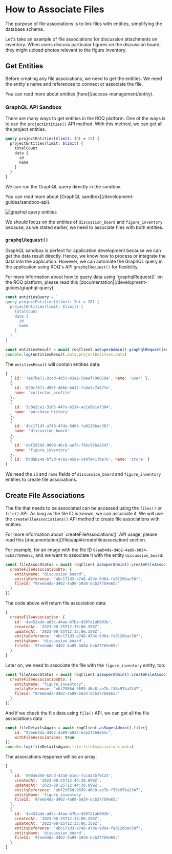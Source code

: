 
# How to Associate Files

The purpose of file associations is to link files with entities, simplifying the database schema.

Let's take an example of file associations for discussion attachments on inventory. When users discuss particular figures on the discussion board, they might upload photos relevant to the figure inventory.

## Get Entities

Before creating any file associations, we need to get the entities. We need the entity's name and references to connect or associate the file.

<Callout type="info">
You can read more about entities [here](/access-management/entity).
</Callout>

### GraphQL API Sandbox

There are many ways to get entities in the ROQ platform. One of the ways is to use the [`projectEntities()`](https://jupiter-pp.roq-platform.com/docs/#query-projectEntities) API method. With this method, we can get all the project entities.

```graphql
query projectEntities($limit: Int = 20) {
  projectEntities(limit: $limit) {
    totalCount
    data {
      id
      name
    }
  }
}
```
We can run the GraphQL query directly in the sandbox:

<Callout type="info">
You can read more about [GraphQL sandbox](/development-guides/sandbox-api).
</Callout>

![graphql query entities](/graphql-queries-entities.png)

We should focus on the entities of `discussion_board` and `figure_inventory` because, as we stated earlier, we need to associate files with both entities.

### `graphqlRequest()`

GraphQL sandbox is perfect for application development because we can get the data result directly. Hence, we know how to process or integrate the data into the application. However, we can automate the GraphQL query in the application using ROQ's API `graphqlRequest()` for flexibility.

<Callout type="info">
For more information about how to query data using `graphqlRequest()` on the ROQ platform, please read this [documentation](/development-guides/graphql-query).
</Callout>

```ts
const entitiesQuery = `
query projectEntities($limit: Int = 20) {
  projectEntities(limit: $limit) {
    totalCount
    data {
      id
      name
    }
  }
}
`
const entitiesResult = await roqClient.asSuperAdmin().graphqlRequest(entitiesQuery)
console.log(entitiesResult.data.projectEntities.data)
```

The `entitiesResult` will contain entities data:

```js
[
  { id: '7ee7be71-91dd-4d5c-93e1-59eef708059a', name: 'user' },
  {
    id: '820cf871-d95f-486b-bd17-fc8e5c7a97fe',
    name: 'collector_profile'
  },
  {
    id: '3c0e2ce1-3105-447a-b214-ac1e0b1e7304',
    name: 'purchase_history'
  },
  {
    id: '4bc171d3-a748-47de-9d64-fa0126bac58f',
    name: 'discussion_board'
  },
  {
    id: 'ebf2956d-9699-46c8-ae7b-f56c97ba2347',
    name: 'figure_inventory'
  },
  { id: 'b4dab148-bf2d-4781-958a-c49fe417be76', name: 'store' }
]
```

We need the `id` and `name` fields of `discussion_board` and `figure_inventory` entities to create file associations. 

## Create File Associations

The file that needs to be associated can be accessed using the `files()` or `file()` API. As long as the file ID is known, we can associate it. We will use the `createFileAssociations()` API method to create file associations with entities. 

<Callout type="info">
For more information about `createFileAssociations()` API usage, please read this [documentation](/files/api#createfileassociation) section.
</Callout>

For example, for an image with the file ID 
`97eeb4da-d402-4a89-b034-bcb277b9e65c`, and we want to associate it with the entity `discussion_board`:

```js
const fileAssocStatus = await roqClient.asSuperAdmin().createFileAssociation({
  createFileAssociationDto: {
    entityName: "discussion_board",
    entityReference: "4bc171d3-a748-47de-9d64-fa0126bac58f",
    fileId: "97eeb4da-d402-4a89-b034-bcb277b9e65c"
  }
})
```

The code above will return file association data:

```js
{
  createFileAssociation: {
    id: '4a452ade-a83c-44ae-b7ba-d207a1ab903b',
    createdAt: '2023-08-25T12:33:06.350Z',
    updatedAt: '2023-08-25T12:33:06.350Z',
    entityReference: '4bc171d3-a748-47de-9d64-fa0126bac58f',
    entityName: 'discussion_board',
    fileId: '97eeb4da-d402-4a89-b034-bcb277b9e65c'
  }
}
```

Later on, we need to associate the file with the `figure_inventory` entity, too:

```js
const fileAssocStatus = await roqClient.asSuperAdmin().createFileAssociation({
  createFileAssociationDto: {
    entityName: "figure_inventory",
    entityReference: "ebf2956d-9699-46c8-ae7b-f56c97ba2347",
    fileId: "97eeb4da-d402-4a89-b034-bcb277b9e65c"
  }
})
```
And if we check the file data using `file()` API, we can get all the file associations data

```js
const fileDetailsAgain = await roqClient.asSuperAdmin().file({
	id: "97eeb4da-d402-4a89-b034-bcb277b9e65c",
	withFileAssociations: true
})
console.log(fileDetailsAgain.file.fileAssociations.data)
```

The associations response will be an array:

```js
[
  {
    id: '0903ed50-62cd-4338-b1ec-fcc4a7bf9125',
    createdAt: '2023-08-25T12:44:38.099Z',
    updatedAt: '2023-08-25T12:44:38.099Z',
    entityReference: 'ebf2956d-9699-46c8-ae7b-f56c97ba2347',
    entityName: 'figure_inventory',
    fileId: '97eeb4da-d402-4a89-b034-bcb277b9e65c'
  },
  {
    id: '4a452ade-a83c-44ae-b7ba-d207a1ab903b',
    createdAt: '2023-08-25T12:33:06.350Z',
    updatedAt: '2023-08-25T12:33:06.350Z',
    entityReference: '4bc171d3-a748-47de-9d64-fa0126bac58f',
    entityName: 'discussion_board',
    fileId: '97eeb4da-d402-4a89-b034-bcb277b9e65c'
  }
]
```


